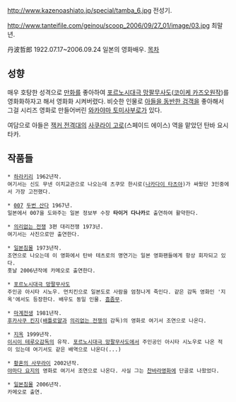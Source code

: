 http://www.kazenoashiato.jp/special/tamba_6.jpg
전성기.

http://www.tanteifile.com/geinou/scoop_2006/09/27_01/image/03.jpg
최말년.

丹波哲郎 1922.07.17~2006.09.24 일본의 영화배우.
[[목차]]
== 성향 ==
매우 호탕한 성격으로 [[만화]]를 좋아하여 [[포르노시대극 망팔무사도]]([[코이케 카즈오]]원작)를 영화화하자고 해서 영화화 시켜버렸다. 비슷한 인물로 [[아들을 동반한 검객]]을 좋아해서 그걸 시리즈 영화로 만들어버린 [[와카야마 토미사부로]]가 있다.

여담으로 아들은 [[잭커 전격대]]의 [[사쿠라이 고로]](스페이드 에이스) 역을 맡았던 탄바 요시타카.
== 작품들 ==
 * [[하라키리]] 1962년작.
 여기서는 신도 무넨 이치교관으로 나오는데 츠쿠모 한시로([[나카다이 타츠야]])가 싸웠던 3인중에서 가장 고전했다.

 * [[007]] [[두번 산다]] 1967년.
 일본에서 007을 도와주는 일본 정보부 수장 '''타이거 다나카'''로 출연하여 활약한다. 

 * [[의리없는 전쟁]] 3편 대리전쟁 1973년.
 여기서는 사진으로만 출연한다.

 * [[일본침몰]] 1973년작.
 조연으로 나오는데 이 영화에서 탄바 테츠로의 명연기는 일본 영화팬들에게 항상 회자되고 있다. 
 훗날 2006년작에 카메오로 출연한다. 

 * [[포르노시대극 망팔무사도]]
 주인공 아시타 시노우. 먼치킨으로 일본도로 사람을 엄청나게 죽인다. 같은 감독 영화인 '지옥'에서도 등장한다. 배우도 동일 인물. [[흠좀무]].

 * [[마계전생]] 1981년작.
 [[후카사쿠 킨지]]([[배틀로얄]]과 [[의리없는 전쟁]]의 감독)의 영화로 여기서 조연으로 나온다.

 * [[지옥]] 1999년작.
 [[이시이 테루오]]감독의 유작. [[포르노시대극 망팔무사도]]에서 주인공인 아시타 시노우로 나온 적이 있는데 여기서도 같은 배역으로 나온다(...)

 * [[황혼의 사무라이]] 2002년작.
 [[야마다 요지]]의 영화로 여기서 조연으로 나온다. 사실 그는 [[찬바라]]영화에 단골로 나왔었다.

 * [[일본침몰]] 2006년작.
 카메오로 출연.
